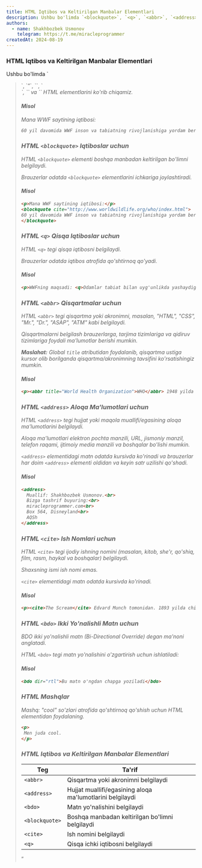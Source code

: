 ```yaml
---
title: HTML Iqtibos va Keltirilgan Manbalar Elementlari
description: Ushbu bo'limda `<blockquote>`, `<q>`, `<abbr>`, `<address>`, `<cite>` va `<bdo>` HTML elementlarini ko'rib chiqamiz.
authors:
  - name: Shakhbozbek Usmonov
    telegram: https://t.me/miracleprogrammer
createdAt: 2024-08-19
---
```


### HTML Iqtibos va Keltirilgan Manbalar Elementlari

<Callout>
  Ushbu bo'limda `<blockquote>`, `<q>`, `<abbr>`, `<address>`, `<cite>` va `<bdo>` HTML elementlarini ko'rib chiqamiz.
</Callout>

#### Misol
Mana WWF saytining iqtibosi:

```html
60 yil davomida WWF inson va tabiatning rivojlanishiga yordam berish uchun ishladi. WWF, dunyoning yetakchi tabiatni muhofaza qilish tashkiloti sifatida, deyarli 100 mamlakatda faoliyat yuritadi. Har bir darajada biz butun dunyo bo'ylab odamlar bilan hamkorlik qilib, jamiyatlarni, yovvoyi tabiatni va ularning yashash joylarini himoya qilish uchun innovatsion yechimlarni ishlab chiqish va yetkazib berishda hamkorlik qilamiz.
```

### HTML `<blockquote>` Iqtiboslar uchun

HTML `<blockquote>` elementi boshqa manbadan keltirilgan bo'limni belgilaydi.

Brauzerlar odatda `<blockquote>` elementlarini ichkariga joylashtiradi.

#### Misol
```html
<p>Mana WWF saytining iqtibosi:</p>
<blockquote cite="http://www.worldwildlife.org/who/index.html">
60 yil davomida WWF inson va tabiatning rivojlanishiga yordam berish uchun ishladi. WWF, dunyoning yetakchi tabiatni muhofaza qilish tashkiloti sifatida, deyarli 100 mamlakatda faoliyat yuritadi. Har bir darajada biz butun dunyo bo'ylab odamlar bilan hamkorlik qilib, jamiyatlarni, yovvoyi tabiatni va ularning yashash joylarini himoya qilish uchun innovatsion yechimlarni ishlab chiqish va yetkazib berishda hamkorlik qilamiz.
</blockquote>
```

### HTML `<q>` Qisqa Iqtiboslar uchun

HTML `<q>` tegi qisqa iqtibosni belgilaydi.

Brauzerlar odatda iqtibos atrofida qo'shtirnoq qo'yadi.

#### Misol
```html
<p>WWFning maqsadi: <q>Odamlar tabiat bilan uyg'unlikda yashaydigan kelajakni yaratish.</q></p>
```

### HTML `<abbr>` Qisqartmalar uchun

HTML `<abbr>` tegi qisqartma yoki akronimni, masalan, "HTML", "CSS", "Mr.", "Dr.", "ASAP", "ATM" kabi belgilaydi.

Qisqartmalarni belgilash brauzerlarga, tarjima tizimlariga va qidiruv tizimlariga foydali ma'lumotlar berishi mumkin.

**Maslahat:** Global `title` atributidan foydalanib, qisqartma ustiga kursor olib borilganda qisqartma/akronimning tavsifini ko'rsatishingiz mumkin.

#### Misol
```html
<p><abbr title="World Health Organization">WHO</abbr> 1948 yilda tashkil etilgan.</p>
```

### HTML `<address>` Aloqa Ma'lumotlari uchun

HTML `<address>` tegi hujjat yoki maqola muallifi/egasining aloqa ma'lumotlarini belgilaydi.

Aloqa ma'lumotlari elektron pochta manzili, URL, jismoniy manzil, telefon raqami, ijtimoiy media manzili va boshqalar bo'lishi mumkin.

`<address>` elementidagi matn odatda kursivda ko'rinadi va brauzerlar har doim `<address>` elementi oldidan va keyin satr uzilishi qo'shadi.

#### Misol
```html
<address>
  Muallif: Shakhbozbek Usmonov.<br>
  Bizga tashrif buyuring:<br>
  miracleprogrammer.com<br>
  Box 564, Disneyland<br>
  AQSh
</address>
```

### HTML `<cite>` Ish Nomlari uchun

HTML `<cite>` tegi ijodiy ishning nomini (masalan, kitob, she'r, qo'shiq, film, rasm, haykal va boshqalar) belgilaydi.

<Callout type='warn' title='Eslatma'>
  Shaxsning ismi ish nomi emas.
</Callout>

`<cite>` elementidagi matn odatda kursivda ko'rinadi.

#### Misol
```html
<p><cite>The Scream</cite> Edvard Munch tomonidan. 1893 yilda chizilgan.</p>
```

### HTML `<bdo>` Ikki Yo'nalishli Matn uchun

<Callout>
  BDO ikki yo'nalishli matn (Bi-Directional Override) degan ma'noni anglatadi.
</Callout>

HTML `<bdo>` tegi matn yo'nalishini o'zgartirish uchun ishlatiladi:

#### Misol
```html
<bdo dir="rtl">Bu matn o'ngdan chapga yoziladi</bdo>
```

### HTML Mashqlar

Mashq: "cool" so'zlari atrofida qo'shtirnoq qo'shish uchun HTML elementidan foydalaning.

```html
<p>
 Men juda cool.
</p>
```

### HTML Iqtibos va Keltirilgan Manbalar Elementlari

| Teg           | Ta'rif                                                    |
|---------------|-----------------------------------------------------------|
| `<abbr>`      | Qisqartma yoki akronimni belgilaydi                        |
| `<address>`   | Hujjat muallifi/egasining aloqa ma'lumotlarini belgilaydi  |
| `<bdo>`       | Matn yo'nalishini belgilaydi                               |
| `<blockquote>`| Boshqa manbadan keltirilgan bo'limni belgilaydi            |
| `<cite>`      | Ish nomini belgilaydi                                      |
| `<q>`         | Qisqa ichki iqtibosni belgilaydi                           |

